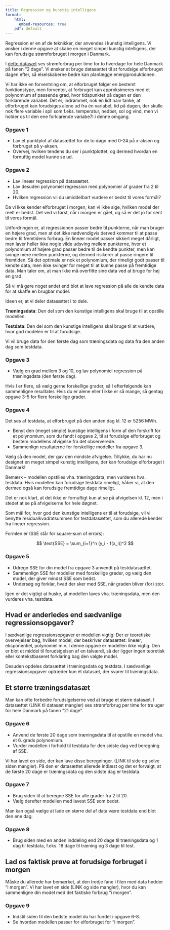 ```yaml
---
title: Regression og kunstig intelligens
format:
    html:
      embed-resources: true
    pdf: default
---
```

Regression er en af de teknikker, der anvendes i kunstig intelligens. Vi ønsker i denne opgave at skabe en meget simpel kunstig intelligens, der kan forudsige strømforbruget i morgen i Danmark.

I [dette datasæt](./ElforbrugDKokt2022.xlsx) ses strømforbrug per time for to hverdage for hele Danmark på fanen "2 dage". Vi ønsker at bruge datasættet til at forudsige elforbruget dagen efter, så elselskaberne bedre kan planlægge energiproduktionen. 

Vi har ikke en forventning om, at elforbruget følger en bestemt funktionstype, men forventer, at forbruget kan approksimeres med et polynomium af passende grad, hvor tidspunktet på dagen er den forklarende variabel. Det er, indrømmet, nok en lidt naiv tanke, at elforbruget kan forudsiges alene ud fra én variabel, tid på dagen, der skulle nok flere variable i spil som f.eks. temperatur, nedbør, sol og vind, men vi holder os til den ene forklarende variabe7l i denne omgang.

### Opgave 1
- Lav et punktplot af datasættet for de to døgn med 0-24 på x-aksen og forbruget på y-aksen.
- Overvej, hvilken tendens du ser i punktplottet, og dermed hvordan en fornuftig model kunne se ud.

### Opgave 2
- Lav lineær regression på datasættet.
- Lav desuden polynomiel regression med polynomier af grader fra 2 til 20.
- Hvilken regression vil du umiddelbart vurdere er bedst til vores formål? 

Da vi ikke kender elforbruget i morgen, kan vi ikke sige, hvilken model der reelt er bedst. Det ved vi først, når i morgen er gået, og så er det jo for sent til vores formål.

Udfordringen er, at regressionen passer bedre til punkterne, når man bruger en højere grad, men at det ikke nødvendigvis derved kommer til at passe bedre til fremtidens forbrug. En lineær model passer sikkert meget dårligt, men laver heller ikke nogle vilde udsving mellem punkterne, hvor et polynomium af højere grad passer bedre til de kendte punkter, men kan svinge mere mellem punkterne, og dermed risikerer at passe ringere til fremtiden. Så det optimale er nok et polynomium, der rimeligt godt passer til kendte data, men ikke svinger for meget til at kunne passe på fremtidige data. Man taler om, at man ikke må overfitte sine data ved at bruge for høj en grad.

Så vi må gøre noget andet end blot at lave regression på alle de kendte data for at skaffe en brugbar model.

Ideen er, at vi deler datasættet i to dele.


**Træningsdata**: Den del som den kunstige intelligens skal bruge til at opstille modellen.

**Testdata**: Den del som den kunstige intelligens skal bruge til at vurdere, hvor god modelen er til at forudsige.

Vi vil bruge data for den første dag som træningsdata og data fra den anden dag som testdata.

### Opgave 3
- Vælg en grad mellem 3 og 10, og lav polynomiel regression på træningsdata (den første dag). 

Hvis I er flere, så vælg gerne forskellige grader, så I efterfølgende kan sammenligne resultater. Hvis du er alene eller I ikke er så mange, så gentag opgave 3-5 for flere forskellige grader.

### Opgave 4
Det ses af testdata, at elforbruget på den anden dag kl. 12 er 5256 MWh.

- Benyt den (meget simple) kunstige intelligens i form af den forskrift for et polynomium, som du fandt i opgave 2, til at forudsige elforbruget og
bestem modellens afvigelse fra det observerede.
- Sammenlign resultaterne for forskellige modeller fra opgave 3.

Vælg så den model, der gav den mindste afvigelse. Tillykke, du har nu designet en meget simpel kunstig intelligens, der kan forudsige elforbruget i Danmark!

Bemærk -- modellen opstilles vha. træningsdata, men  vurderes hva. testdata. Hvis modellen kan forudsige testdata rimeligt, håber vi, at den dermed også kan forudsige fremtidige dage rimeligt.

Det er nok klart, at det ikke er fornuftigt kun at se på afvigelsen kl. 12, men i stedet at se på afvigelserne for hele døgnet.

Som mål for, hvor god den kunstige intelligens er til at forudsige, vil vi benytte residualkvadratsummen for testdatasættet, som du allerede kender fra lineær regression.

Formlen er (SSE står for square-sum of errors):

$$
\text{SSE} = \sum_{i=1}^n (y_i - f(x_i))^2
$$

### Opgave 5
- Udregn SSE for din model fra opgave 3 anvendt på testdatasættet.
- Sammenlign SSE for modeller med forskellige grader, og vælg den model, der giver mindst SSE som bedst.
- Undersøg og forklar, hvad der sker med SSE, når graden bliver (for) stor.

Igen er det vigtigt at huske, at modellen laves vha. træningsdata, men den vurderes vha. testdata.

## Hvad er anderledes end sædvanlige regressionsopgaver?

I sædvanlige regressionsopgaver er modellen vigtig: Der er teoretiske overvejelser bag, hvilken model, der beskriver datasættet: lineær,
eksponentiel, polynomiel m.v. I denne opgave er modellen ikke vigtig. Den er blot et middel til forudsigelsen af en talværdi, så der ligger ingen teoretisk eller kontekstbaseret forklaring bag den valgte model.

Desuden opdeles datasættet i træningsdata og testdata. I sædvanlige regressionsopgaver optræder kun ét datasæt, der svarer til træningsdata.


## Et større træningsdatasæt
Man kan ofte forbedre forudsigelserne ved at bruge et større datasæt. I datasættet (LINK til datasæt mangler) ses strømforbrug per time for tre uger for hele Danmark på fanen "21 dage".

### Opgave 6
- Anvend de første 20 dage som træningsdata til at opstille en model vha. et 6. grads polynomium.
- Vurder modellen i forhold til testdata for den sidste dag ved beregning af SSE.

Vi har lavet en side, der kan lave disse beregninger. (LINK til side og selve siden mangler). På den er datasættet allerede indlæst og det er forvalgt, at de første 20 dage er træningsdata og den sidste dag er testdata.

### Opgave 7
- Brug siden til at beregne SSE for alle grader fra 2 til 20.
- Vælg derefter modellen med lavest SSE som bedst.

Man kan også vælge at lade en større del af data være testdata end blot den ene dag.

### Opgave 8
- Brug siden med en anden inddeling end 20 dage til træningsdata og 1 dag til testdata, f.eks. 18 dage til træning og 3 dage til test.


## Lad os faktisk prøve at forudsige forbruget i morgen
Måske du allerede har bemærket, at den tredje fane i filen med data hedder "I morgen". Vi har lavet en side (LINK og side mangler), hvor du kan sammenligne din model med det faktiske forbrug "i morgen".

### Opgave 9
- Indstil siden til den bedste model du har fundet i opgave 6-8.
- Se hvordan modellen passer for elforbruget for "i morgen".




